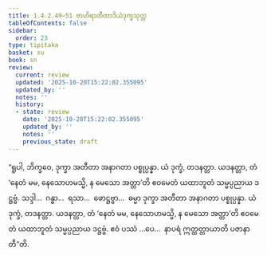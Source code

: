 ```yaml
---
title: 1.4.2.49–51 ဗာဟိရာတီတာဒိယံဒုက္ခသုတ္တ
tableOfContents: false
sidebar:
  order: 23
type: tipitaka
basket: su
book: sn
review:
  current: review
  updated: '2025-10-20T15:22:02.355095'
  updated_by: ''
  notes: ''
  history:
  - state: review
    date: '2025-10-20T15:22:02.355095'
    updated_by: ''
    notes: ''
    previous_state: draft
---
```



<DynamicBreadcrumb />


<ReviewStatus review={frontmatter.review} showDetails={true} />

<HypothesisAnnotation frontmatter={frontmatter} />

<Division number="216–218" book="sn" e="ch" v="18" p="310">

<Paragraph number="912" book="sn">
“ရူပါ, ဘိက္ခဝေ, ဒုက္ခာ အတီတာ အနာဂတာ ပစ္စုပ္ပန္နာ. ယံ ဒုက္ခံ, တဒနတ္တာ. ယဒနတ္တာ, တံ ‘နေတံ မမ, နေသောဟမသ္မိ, န မေသော အတ္တာ’တိ ဧဝမေတံ ယထာဘူတံ သမ္မပ္ပညာယ ဒဋ္ဌဗ္ဗံ. သဒ္ဒါ…  ဂန္ဓာ…  ရသာ…  ဖောဋ္ဌဗ္ဗာ…  ဓမ္မာ ဒုက္ခာ အတီတာ အနာဂတာ ပစ္စုပ္ပန္နာ. ယံ ဒုက္ခံ, တဒနတ္တာ. ယဒနတ္တာ, တံ ‘နေတံ မမ, နေသောဟမသ္မိ, န မေသော အတ္တာ’တိ ဧဝမေတံ ယထာဘူတံ သမ္မပ္ပညာယ ဒဋ္ဌဗ္ဗံ. ဧဝံ ပဿံ …ပေ…  နာပရံ ဣတ္ထတ္တာယာတိ ပဇာနာတီ”တိ.
</Paragraph>
</Division>